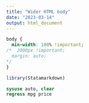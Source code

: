 ```yaml
---
title: "Wider HTML body"
date: "2023-03-14"
output: html_document
---
```


```css
body {
  min-width: 100% !important;
/*  2000px !important;
  margin: auto;
*/
}
```

```r
library(Statamarkdown)
```

```stata
sysuse auto, clear
regress mpg price
```
